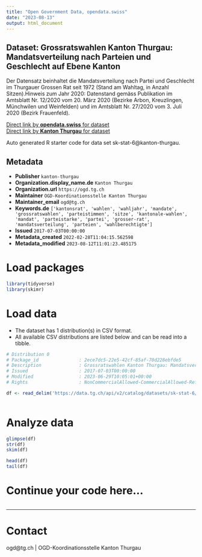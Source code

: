 ```yaml
---
title: "Open Government Data, opendata.swiss"
date: "2023-08-13"
output: html_document
---
```


## Dataset: Grossratswahlen Kanton Thurgau: Mandatsverteilung nach Parteien und Geschlecht auf Ebene Kanton

Der Datensatz beinhaltet die Mandatsverteilung nach Partei und Geschlecht im Thurgauer Grossen Rat seit 1972 (Stand am Wahltag, in Anzahl Sitzen).Hinweis zum Jahr 2020: Datenstand gemäss Publikation im Amtsblatt Nr. 12/2020 vom 20. März 2020 (Bezirke Arbon, Kreuzlingen, Münchwilen und Weinfelden) und im Amtsblatt Nr. 27/2020 vom 3. Juli 2020 (Bezirk Frauenfeld).

[Direct link by **opendata.swiss** for dataset](https://opendata.swiss/de/dataset/grossratswahlen-kanton-thurgau-mandatsverteilung-nach-parteien-und-geschlecht-auf-ebene-kanton)<br>
[Direct link by **Kanton Thurgau** for dataset](https://data.tg.ch/explore/dataset/sk-stat-6/)

Auto generated R starter code for data set sk-stat-6@kanton-thurgau.

## Metadata

- **Publisher** `kanton-thurgau`
- **Organization.display_name.de** `Kanton Thurgau`
- **Organization.url** `https://ogd.tg.ch`
- **Maintainer** `OGD-Koordinationsstelle Kanton Thurgau`
- **Maintainer_email** `ogd@tg.ch`
- **Keywords.de** `['kantonsrat', 'wahlen', 'wahljahr', 'mandate', 'grossratswahlen', 'parteistimmen', 'sitze', 'kantonale-wahlen', 'mandat', 'parteistarke', 'partei', 'grosser-rat', 'mandatsverteilung', 'parteien', 'wahlberechtigte']`
- **Issued** `2017-07-03T00:00:00`
- **Metadata_created** `2022-02-28T11:04:15.562598`
- **Metadata_modified** `2023-08-12T11:01:23.485175`


# Load packages

```r

library(tidyverse)
library(skimr)

```

# Load data

-   The dataset has 1 distribution(s) in CSV format.
-   All available CSV distributions are listed below and can be read into a tibble.

```r

# Distribution 0
# Package_id               : 2ece7dc5-22e5-42cf-85af-70d228ebfde5
# Description              : Grossratswahlen Kanton Thurgau: Mandatsverteilung nach Parteien und Geschlecht auf Ebene Kanton (csv)
# Issued                   : 2017-07-03T00:00:00
# Modified                 : 2023-06-29T10:05:01+00:00
# Rights                   : NonCommercialAllowed-CommercialAllowed-ReferenceRequired

df <- read_delim('https://data.tg.ch/api/v2/catalog/datasets/sk-stat-6/exports/csv')



```

# Analyze data

```r

glimpse(df)
str(df)
skim(df)

head(df)
tail(df)

```

# Continue your code here...

```r

```

------------------------------------------------------------------------

# Contact

ogd@tg.ch | OGD-Koordinationsstelle Kanton Thurgau
